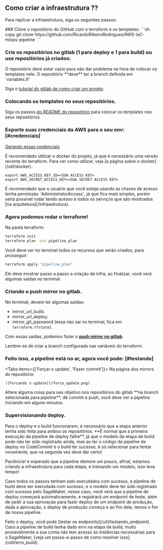 
## Como criar a infraestrutura ??

Para replicar a infraestrutura, siga os seguintes passos:

<Steps>
### Clone o repositório do GitHub com o terraform e os templates:
```sh copy
git clone https://github.com/RicardoRibeiroRodrigues/AWS-IaC-mlops-pipeline
```

### Crie os repositórios no gitlab (1 para deploy e 1 para build) ou use repositórios já criados:

<Callout type="warning" emoji="⚠️">
    O repositório deve estar vazio para não dar problema na hora de colocar os templates nele.
    O repositório **deve** ter a branch definida em `variables.tf`
</Callout>

Siga o [tutorial do gitlab de como criar um projeto](https://docs.gitlab.com/ee/user/project/index.html#create-a-project)

### Colocando os templates no seus repositórios.

Siga os passos [do README do repositório](https://github.com/RicardoRibeiroRodrigues/AWS-IaC-mlops-pipeline/blob/main/templates/README.md) para colocar os templates nos seus repositórios

### Exporte suas credenciais da AWS para o seu env: [#credenciais]

[Gerando essas credenciais](https://docs.aws.amazon.com/pt_br/powershell/latest/userguide/pstools-appendix-sign-up.html)

<Callout type="info">
    É recomendado utilizar o docker do projeto, já que é necessário uma versão recente do terraform. Para ver como utilizar, veja [a página sobre o docker](/util/docker).
</Callout>

```.env copy
export AWS_ACCESS_KEY_ID=<SUA ACCESS KEY>
export AWS_SECRET_ACCESS_KEY=<SUA SECRET ACCESS KEY>
```

<Callout type="warning">
  É recomendado que o usuário que você esteja usando as chaves de acesso tenha permissão `AdministratorAccess`, já que fica mais simples, porém seria possível rodar tendo acesso à todos os serviços que são mostrados [na arquitetura](/infraestrutura).
</Callout>

### Agora podemos rodar o terraform!
Na pasta terraform:
```sh copy
terraform init
terraform plan -out pipeline_plan
```
Você deve ver no terminal todos os recursos que serão criados, para prosseguir:
```sh copy
terraform apply "pipeline_plan"
```
Ele deve mostrar passo a passo a criação da infra, ao finalizar, você verá algumas saídas no terminal.

### Criando o push mirror no gitlab. 

No terminal, devem ter algumas saídas: 
- mirror_url_build.
- mirror_url_deploy.
- mirror_git_password (essa não sai no terminal, fica em `terraform.tfstate`).

Com essas saídas, podemos fazer o [**push mirror no gitlab**](/util/gitlab).

<Callout type="warning" >
  Lembre-se de criar a branch configurada nas variáveis do terraform.
</Callout>

### Feito isso, a pipeline está no ar, agora você pode: [#testando]

<Tabs items={['Forçar o update', 'Fazer commit']}>
  <Tab>
    Na página dos mirrors do repositório:

    ![Forcando o update](/force_update.png)
  </Tab>
  <Tab>
    Altere alguma coisa para seu objetivo nos repositórios do gitlab **na branch selecionada para pipeline**, dê commit e push, você deve ver a pipeline iniciando em alguns minutos.
  </Tab>
</Tabs>

### Supervisionando deploy.

<Callout type="warning" emoji="⚠️">
    Para o deploy e o build funcionarem, é necessário que a etapa anterior tenha sido feita para ambos os repositórios.
    **É normal que a primeira execução da pipeline de deploy falhe**, já que o modelo da etapa de build pode não ter sido registrado ainda, mas ao ter o código da pipeline de deploy no CodeCommit e o build ter sucesso, é só selecionar para tentar novamente, que na segunda vez deve dar certo!
</Callout>

Paciência! é esperado que a pipeline demore um pouco, afinal, estamos criando a infraestrutura para cada etapa, e treinando um modelo, isso leva tempo!

Caso todos os passos tenham sido executados com sucesso, a pipeline de build deve ser executada com sucesso, e o modelo deve ter sido registrado com sucesso pelo SageMaker, nesse caso, você verá que a pipeline de deploy começará automaticamente, e registrará um endpoint de teste, além de pedir a sua aprovação para fazer deploy de um endpoint de produção, dada a aprovação, o deploy de produção começa e ao fim dele, temos o fim de nossa pipeline.

<Callout type="info" >
  Feito o deploy, você pode [testar os endpoints](/util/testando_endpoint).
</Callout>

</Steps>

<Callout type="warning" emoji="⚠️">
    Caso a pipeline de build tenha dado erro na etapa de build, muito provavelmente a sua conta não tem acesso às instâncias necessárias para o SageMaker, [veja um passo-a-passo de como resolver isso](/util/erro_build).
</Callout>